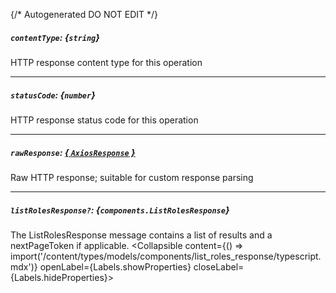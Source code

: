 {/* Autogenerated DO NOT EDIT  */}

##### `contentType`: *{`string`}*
HTTP response content type for this operation

---
##### `statusCode`: *{`number`}*
HTTP response status code for this operation

---
##### `rawResponse`: [*{ `AxiosResponse` }*](https://axios-http.com/docs/res_schema)
Raw HTTP response; suitable for custom response parsing

---
##### `listRolesResponse?`: *{`components.ListRolesResponse`}*
The ListRolesResponse message contains a list of results and a nextPageToken if applicable.
<Collapsible content={() => import('/content/types/models/components/list_roles_response/typescript.mdx')} openLabel={Labels.showProperties} closeLabel={Labels.hideProperties}>
</Collapsible>


